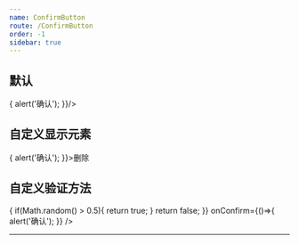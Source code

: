 ```yaml
---
name: ConfirmButton
route: /ConfirmButton
order: -1
sidebar: true
---
```



## 默认
<Playground>
  <ConfirmButton onConfirm={()=>{
    alert('确认');
  }}/>
</Playground>

## 自定义显示元素
<Playground>
  <ConfirmButton onConfirm={()=>{
    alert('确认');
  }}><span style={{color:'red'}}>删除</span></ConfirmButton>
</Playground>

## 自定义验证方法
<Playground>
  <ConfirmButton
    validate={()=>{
      if(Math.random() > 0.5){
        return true;
      }
      return false;
    }}
    onConfirm={()=>{
      alert('确认');
    }}
  />
</Playground>

<hr />

<Props of={ConfirmButton} />